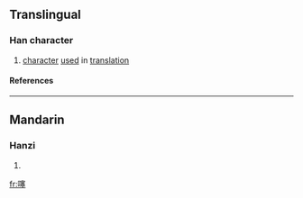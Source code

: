 ==Translingual==
===Han character===
{{Han char|rn=30|rad=口|as=13|sn=16|four=|canj=口十廿土 (RJTG)}}
# [[character]] [[use]]d in [[translation]]
====References====
{{Han ref|kx=0211.121|hdz=10694.080|uh=567B|ud=22139}}
----
==Mandarin==
===Hanzi===
{{cmn-hanzi|pin=[[sai]] ([[sai5]])|wg=sai<sup>5</sup>}}
# {{defn|Mandarin}}

[[fr:噻]]